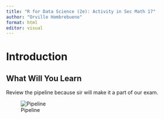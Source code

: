 ```yaml
---
title: "R for Data Science (2e): Activity in Sec Math 17"
author: "Orville Hombrebueno"
format: html
editor: visual
---
```


# Introduction

## What Will You Learn

Review the pipeline because sir will make it a part of our exam.

![Pipeline](r4dspics/r4dspic1.png)
